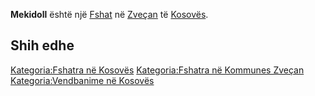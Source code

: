 {{Fshat në Kosovës
 | Emri                = Mekidoll
| sqi_N_name = Mekidoll
| sqi_N_FULL_NAME_RO = Mekidoll
| sqi_N_FULL_NAME_ND_RO = Mekidoll
| sqi_N_SORT_NAME_RG = MEKIDOLL
| sqi_N_FULL_NAME_RG = Mekidoll
| sqi_N_FULL_NAME_ND_RG = Mekidoll
| srp_N_name = Meki Dio
| srp_N_FULL_NAME_RO = Meki Dio
| srp_N_FULL_NAME_ND_RO = Meki Dio
| srp_N_SORT_NAME_RG = MEKIDIO
| srp_N_FULL_NAME_RG = Meki Dio
| srp_N_FULL_NAME_ND_RG = Meki Dio
| srp_NS_name = Меки Дио
| srp_NS_FULL_NAME_RO = Меки Дио
| srp_NS_FULL_NAME_ND_RO = Меки Дио
| srp_NS_SORT_NAME_RG = МЕКИДИО
| srp_NS_FULL_NAME_RG = Меки Дио
| srp_NS_FULL_NAME_ND_RG = Меки Дио
| srp_V_name = Meki Do
| srp_V_FULL_NAME_RO = Meki Do
| srp_V_FULL_NAME_ND_RO = Meki Do
| srp_V_SORT_NAME_RG = MEKIDO
| srp_V_FULL_NAME_RG = Meki Do
| srp_V_FULL_NAME_ND_RG = Meki Do
| srp_VS_name = Меки До
| srp_VS_FULL_NAME_RO = Меки До
| srp_VS_FULL_NAME_ND_RO = Меки До
| srp_VS_SORT_NAME_RG = МЕКИДО
| srp_VS_FULL_NAME_RG = Меки До
| srp_VS_FULL_NAME_ND_RG = Меки До

 | Emri (Rasa dhanore) = 
 | Figura              = 
 | Shteti              = Kosovo
 | Komuna              = Zveçan
 | Kodi postar         = 
 | Sipërfaqja          = 

 | Popullsia           = 

 | Regj. i popullsisë  = 
 | Dend. e popullsisë  = 
 | Faqja zyrtare       = 
 <!--- Koordinatat ----> 
 | Gjerësia            = 43.009722
 | Gjatësia            = 20.784444
 | Lartësia            = 
}}
'''Mekidoll''' është një [[Fshat]] në [[Zveçan]] të [[Kosovës]].

<!-- == Gjeografia == -->
<!-- == Historia == -->
<!-- == Demografia == -->
== Shih edhe ==
{{Komuna Zveçan}}
{{Kosovo-Administrata-Cung}}

[[Kategoria:Fshatra në Kosovës]]
[[Kategoria:Fshatra në Kommunes Zveçan]]
[[Kategoria:Vendbanime në Kosovës]]